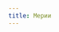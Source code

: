 ```yaml
---
title: Мерии
---
```


<Audio fixed src="/menu/guidebook/races/meries/Nothing but Thieves - I Was Just a Kid.mp3" />

<ButtonCover title="Мерии" src="/menu/guidebook/races/meries/pic.jpg" author="Viktor Titov" authorHref="https://www.artstation.com/viktortitov/"/>
<BlockquoteBox attention text>
    Один из самых молодых народов, мерии не стремятся к власти и не озабочены тем, какой след оставят в истории. Их главная цель — добыча ценностей со дна морского и выживание в неприветливых водах Кратера. Любопытства в них хватит на стадо сиамских кошек, а непостоянства — на табун самоуверенных красоток. Мерии живут только вблизи воды и очень редко забираются слишком далеко на сушу.
</BlockquoteBox>
<BlockquoteBox warning text>
    Все мерии **способны изменять свой пол** на противоположный по необходимости; **вампирский или оборотневый укус их сильно отравляет, но не обращает**.
</BlockquoteBox>

## История происхождения
Мерии произошли от людей. Как говорят, долгая жизнь у воды и поклонение богине видоизменений и эволюции привели к тому, что внешний вид и их физиология сильно изменились. Система дыхания, кожный покров, органы зрения и обоняния — всё работает на пользу подводной жизни. **Мерии сохранили способность жить и на суше, но ценой тяжёлой акклиматизации.**

До Красного Рассвета они жили на центральных землях вблизи водоёмов и рек. После катастрофы мерии переселились к новообразованному Риафийскому архипелагу, привлечённые приятным климатом и удобным расположением клочков суши. Даже тот факт, что из кратера постоянно лезла разная нечисть, не отпугнул их: на дне осталось множество осколков Риафской империи, которые морскому народу было очень интересно исследовать. Когда на архипелаг пришёл адмирал Хейм со своей братией, мериям пришлось потесниться. Отношения с людьми первое время не ладились, из-за чего отношение к мериям сложилось неоднозначное, однако постепенно люди нашли какой-никакой общий язык с подводным народом. В конце Новой эпохи у мерий наконец-то появился единый город — Агонтар, построенный на огромной черепахе — ясконтии, но тот во всеобщей суете был утерян в конце Эпохи Разума.

## Культура
### Быт
* **Институт семьи мериям практически неведом.** До 7-8 лет ребенка воспитывают и берегут, после — отпускают на вольные хлеба.
* Но вопреки неполноценности семей, **ухаживания** среди мерий романтизированы донельзя. Влюбленные предпочитают проводить много времени под водой, поэтому межрасовые отношения нередко заканчиваются плачевно.
* Ввиду непопулярности семейного образа жизни **свадьбы мерии не проводят**.
* **Праздники и коллективные гуляния мерии не любят**, предпочитая проводить время по своему усмотрению, либо в небольших группах.
* **Похороны не проводят**, остатки оставляют (или отдают, если погиб на суше) морю на съедение.
* К **инженерии** испытывают животрепещущий интерес, но рассматривают просто как любопытное скопление блестящих и подвижных штуковин, которые при случае не прочь стащить. На обучение технологиям у них не хватает терпения, зато они могут достичь успехов в изучении магии.
* **К полукровкам относятся скорее отрицательно**, потому что те хуже плавают и не могут подолгу находиться под водой. В большинстве случаев полукровок оставляют на совести сухопутного родителя.
* **Мерий охотно берут во всякие морские походы и принимают в пиратские команды.**
* **Говорят и пишут на упрощенном старориафийском.**
* **Сотрудничают с полуразумными хирдами** для помощи в охоте.

### Архитектура
Привыкшие к капризам моря, мерии делают свои дома в устойчивых к приливам и отливам пещерах или скалах, используя в строительстве тростник, водоросли и огромные кости подводной нечисти. Такие жилища не обидно потерять от удара неожиданной волны. Дома похожи на свалки всякого хлама.

### Искусство и ремесло
#### Музыка
Больше всего, конечно, мерии любят перкуссионные инструменты во всём своём разнообразии. Десятки подвидов барабанов, бонго, литавр и кастаньетов, бесконечная терминология, описывающая их все, с уникальным названием для каждого.

#### Живопись
Мерии активно разукрашивают свои подземелья люминисцентными водойстойкими красками, которые получают, выращивая специальные грибы в тёмных в последствии не очень пещерах.

## Внешность
<BlockquoteBox text>
    **Одежду** мерии украшают металлическими пластинками, ракушками, обрывками рыболовных сетей и тому подобным. По понятным причинам используют те вещи, которые при намокании не тяжелеют и не сковывают движений, поэтому мерия под водой в шубе или шерстяной тунике – такая же редкость, как ламах-ибэ в сюртуке на балу.

    **Волосы** мерии обычно заплетают в жгуты или тонкие косы и украшают жемчугом, янтарём и красивыми мелкими ракушками.

    **Их рост: от 160см до 200см**, *вес мерий гораздо больше, чем можно судить по внешнему виду.* Всему виной крепкие кости, плотные мышцы и эластичная кожа с жировой прослойкой.

    При рождении **кожа мерий*** похожа на тонкую маслянистую пленку, которую можно надорвать даже неосторожным нажатием. По мере взросления кожа грубеет и покрывается мелкими чешуйками, а её тёмно-серый цвет светлеет. Где-то к пятнадцати годам чешуйки грубеют и становятся настолько прочными, что в частых схватках с подводными хищниками мерии нередко умудряются не получать царапин от когтей и зубов.

    **Скорость плавания — до 20 км\ч.** Для жизни под водой у них есть жабры, плавники и особое строение кожи.

    **Живут примерно 110-120 лет**. В старости претерпевают ещё одну метаморфозу: их лица приобретают всё более хищные черты, волосы выпадают, а плавники, которые росли всю жизнь, становятся настолько длинными и широкими, что порой могут служить вместо одежды. Лёгочная дыхательная система к этому времени перестаёт исправно работать, поэтому старые мерии держатся ближе к воде.

    **Мерии — существа живородящие и теплокровные.** В естественных условиях детей воспитывают и поддерживают в первые семь-восемь лет жизни, а затем отпускают на вольные хлеба.

    **Нырять могут на глубину 300-500 метров.** Дальше толща воды может их расплющить.

    **Слух** развит лучше человеческого, **зрение** под водой на 15-20 метров, неплохо ориентируются в темноте.

    **Мужчины более ярких расцветок, чем женщины.**
</BlockquoteBox>

## Акклиматизация
При выходе на сушу переживают довольно неприятный процесс акклиматизации: кожа сохнет, плавники складываются и грубеют, жабры закрываются, наполняясь защитной слизью. Вне воды мерии дышат лёгочным способом. Акклиматизация занимает от нескольких часов до нескольких дней в зависимости от состояния и старости организма. При возвращении в воду обратный процесс происходит гораздо быстрее, в сопутствии как приятных – «освобождающих» чувств, так и болезненных – «удушающих» одновременно.

## Дихогамия <br/> <span style="font-size: 18px;">Смена пола</span>
На это обычно уходит несколько дней. В процессе мерии переживают болезненную перестройку организма, а восстановительный период длится примерно месяц. Делают они это нечасто, так как психологически привыкают к какому-то одному полу. Обычно на такое изменение их сподвигает гибель постоянного партнёра или иной тяжёлый жизненный период.
### Протандрия <br/> <span style="font-size: 18px;">мужчина → женщина</span>
В ходе протандрии мужчина обзаводится маткой, что проявляется в виде сильнейшего гормонального сбоя и началом менструального цикла, часто до окончания перехода внешних половых органов. Завершается переход внешних органов примерно через 2-3 недели, через месяц окончательно сформировывается матка.

### Протогиния <br/> <span style="font-size: 18px;">женщина → мужчина</span>
В ходе протогинии матка выводится через еще не преобразованный половой орган в первые дни перехода. Затем 2-3 недели осуществляется переход внешних половых органов с сопутствующим гормональным сбоем.

## Примеры имён
У мерий нет фамилий, но могут быть говорящие прозвища.

<Table content={[
            ["Маскулинные имена", "Феминные имена"],
            ["Солеон, Марнис, Анахель;", "Кайдана, Вейсанси, Ланарила;"],
        ]}/>

<div center>
    Это никаким образом не строгие правила, но исторически и статистически наиболее подходящие варианты для осведомлённости.
</div>

<Details summary="Подробности для самых инстересующихся">
    Используют имена, подобные тем, что были когда-то в ходу в древней Риафийской империи, постоянно их видоизменяя до неузнаваемости. Часто добавляют гортанные звуки.
</Details>

<div center> 
    Ключевые слова для поиска артов — triton, merfolk
</div>